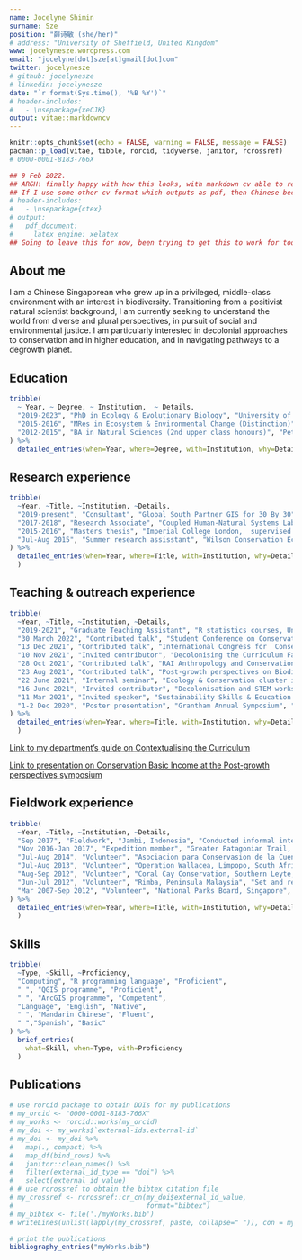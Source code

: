 ```yaml
---
name: Jocelyne Shimin
surname: Sze
position: "薛诗敏 (she/her)"
# address: "University of Sheffield, United Kingdom"
www: jocelynesze.wordpress.com
email: "jocelyne[dot]sze[at]gmail[dot]com"
twitter: jocelynesze
# github: jocelynesze
# linkedin: jocelynesze
date: "`r format(Sys.time(), '%B %Y')`"
# header-includes:
#   - \usepackage{xeCJK}
output: vitae::markdowncv
---
```


```r
knitr::opts_chunk$set(echo = FALSE, warning = FALSE, message = FALSE)
pacman::p_load(vitae, tibble, rorcid, tidyverse, janitor, rcrossref)
# 0000-0001-8183-766X

## 9 Feb 2022.
## ARGH! finally happy with how this looks, with markdown cv able to render Chinese name cos the output seems to be html. BUT cannot be incorporated into Wordpress, just appears as LaTeX formatting. Maybe can push to GitHub?
## If I use some other cv format which outputs as pdf, then Chinese becomes an issue. Supposed to do something like this, but the output is vitae, so how??
# header-includes:
#   - \usepackage{ctex}
# output: 
#   pdf_document:
#     latex_engine: xelatex
## Going to leave this for now, been trying to get this to work for too long (one week?)
```

## About me
I am a Chinese Singaporean who grew up in a privileged, middle-class environment with an interest in biodiversity. Transitioning from a positivist natural scientist background, I am currently seeking to understand the world from diverse and plural perspectives, in pursuit of social and environmental justice. I am particularly interested in decolonial approaches to conservation and in higher education, and in navigating pathways to a degrowth planet.

## Education
```r
tribble(
  ~ Year, ~ Degree, ~ Institution,  ~ Details,
  "2019-2023", "PhD in Ecology & Evolutionary Biology", "University of Sheffield, UK", "Exploring Indigenous peoples contributions to tropical forest conservation, on a University of Sheffield Faculty of Science Postgraduate Research Committee Fee Scholarship",
  "2015-2016", "MRes in Ecosystem & Environmental Change (Distinction)", "Imperial College London, Silwood Park, UK", "Project on the identification and predictive modelling of global deforestation hotspots",
  "2012-2015", "BA in Natural Sciences (2nd upper class honours)", "Peterhouse, University of Cambridge, UK", "Specialised in Zoology (ecology, conservation & palaeontology) on an undergraduate scholarship awarded by the Jardine Foundation"
) %>% 
  detailed_entries(when=Year, where=Degree, with=Institution, why=Details)
```

## Research experience
```r
tribble(
  ~Year, ~Title, ~Institution, ~Details,
  "2019-present", "Consultant", "Global South Partner GIS for 30 By 30", "Spatial GIS and economic analysis for the Global Deal for Nature 30 By 30 project, evaluating costs and benefits of expansion of global Protected Areas to 30% by 2030",
  "2017-2018", "Research Associate", "Coupled Human-Natural Systems Lab, Nanyang Technological University, Singapore", "Evaluating the ecological and social factors behind forest fires in Sumatra, Indonesia. This project entailed combining socio-economic census and spatial data for provinces of Riau, Jambi and South Sumatra, and using GLMMs and Boosted Regression Trees to model active fires during the fire season in 2015",
  "2015-2016", "Masters thesis", "Imperial College London,  supervised by Dr Ben Collen (deceased 19 May 2018) and Dr Sarah Whitmee from University College London, and Dr David Orme from Imperial College London", "Used global high-resolution forest loss dataset from 2000 to 2014 to identify deforestation hotspots by biomes and biogeographic realms, conducted literature search to identify key socioeconomic and physical drivers, compiled datasets, fitted predictive models in R, and projected 2015 and 2020 hotspots",
  "Jul-Aug 2015", "Summer research assisstant", "Wilson Conservation Ecology Lab, University of Queensland, Australia", "Worked on various projects on land management and policy, conservation and ecosystem services. Conducted a literature review on causal impact methods in conservation literature, contributing to a publication"
) %>%
  detailed_entries(when=Year, where=Title, with=Institution, why=Details
  )
```

## Teaching & outreach experience
```r
tribble(
  ~Year, ~Title, ~Institution, ~Details,
  "2019-2021", "Graduate Teaching Assistant", "R statistics courses, University of Sheffield", "Worked as a GTA for basic statistics in R courses and helping undergraduates with statistics from field data",
  "30 March 2022", "Contributed talk", "Student Conference on Conservation Science 2022", "Presented work from my PhD on Deforestation and degradation in Indigenous lands across the tropics",
  "13 Dec 2021", "Contributed talk", "International Congress for  Conservation Biology 2021", "Presented ongoing work on Conservation Basic Income done in collaboration with colleagues from other institutions",
  "10 Nov 2021", "Invited contributor", "Decolonising the Curriculum Faculty workshop, University of Newcastle", "Presented my department's work on 'Contextualising the curriculum in Ecology and Evolutionary Biology' at their faculty meeting to do the same",
  "28 Oct 2021", "Contributed talk", "RAI Anthropology and Conservation Conference 2021", "Co-presented ongoing work on Conservation Basic Income done in collaboration with colleagues from other institutions",
  "23 Aug 2021", "Contributed talk", "Post-growth perspectives on Biodiversity Conservation symposium", "Co-presented ongoing work on Conservation Basic Income done in collaboration with colleagues from other institutions",
  "22 June 2021", "Internal seminar", "Ecology & Conservation cluster internal seminar, University of Sheffield", "Presented my ongoing PhD research to our research cluster",
  "16 June 2021", "Invited contributor", "Decolonisation and STEM workshop, University of Sheffield", "Presented my department's work on 'Contextualising the curriculum in Ecology and Evolutionary Biology' at a workshop organised by the Sheffield Institute for International Development",
  "11 Mar 2021", "Invited speaker", "Sustainability Skills & Education (SusSEd) webinar series, University of Sheffield", "Presented my ongoing PhD research to general audience of undergraduate students",
  "1-2 Dec 2020", "Poster presentation", "Grantham Annual Symposium", "Presented poster on my ongoing PhD research"
) %>% 
  detailed_entries(when=Year, where=Title, with=Institution, why=Details
  )
```
[Link to my department's guide on Contextualising the Curriculum](https://sites.google.com/sheffield.ac.uk/contextualising-eeb-curriculum/home?authuser=0)

[Link to presentation on Conservation Basic Income at the  Post-growth perspectives symposium](https://youtu.be/sf73VFzFGbc)

## Fieldwork experience
```r
tribble(
  ~Year, ~Title, ~Institution, ~Details,
  "Sep 2017", "Fieldwork", "Jambi, Indonesia", "Conducted informal interviews with village heads to understand peat restoration and liveli- hood strategies",
  "Nov 2016-Jan 2017", "Expedition member", "Greater Patagonian Trail, Imperial Exploration Board", "Obtained a grant from Imperial College London and Jeremy Wilson Charity Trust to undertake a long-distance hike through Chilean and Argentinian Patagonia. Passed through remote and physically challenging terrain and interacted with local rural settlers",
  "Jul-Aug 2014", "Volunteer", "Asociacion para Conservasion de la Cuenca Amazonica, Cusco, Peru","Collected and identified herpetofauna at Villa Carmen Biological Station, Manu Biosphere Reserve",
  "Jul-Aug 2013", "Volunteer", "Operation Wallacea, Limpopo, South Africa", "Conducted habitat assessments, game, bird and invertebrate diversity counts at Balule Game Reserve",
  "Aug-Sep 2012", "Volunteer", "Coral Cay Conservation, Southern Leyte, the Philippines", "Conducted coral reef and invertebrate diversity surveys at Sogod Bay. Familiar with Indo-Pacific coral reef, fish and invertebrate identification",
  "Jun-Jul 2012", "Volunteer", "Rimba, Peninsula Malaysia", "Set and retrieved camera traps, analysed camera trap photos for research investigating the effectiveness of viaducts as wildlife crossings at Gerik, Perak, and Kenyir, Terengganu",
  "Mar 2007-Sep 2012", "Volunteer", "National Parks Board, Singapore", "Conducted seagrass monitoring surveys under TeamSeagrass, and mudflat/benthic dredging surveys under the Comprehensive Marine Biodiversity Survey. Familiar with Indo-Pacific seagrass identification"
) %>% 
  detailed_entries(when=Year, where=Title, with=Institution, why=Details
  )
```

## Skills
```r
tribble(
  ~Type, ~Skill, ~Proficiency,
  "Computing", "R programming language", "Proficient",
  " ", "QGIS programme", "Proficient",
  " ", "ArcGIS programme", "Competent",
  "Language", "English", "Native",
  " ", "Mandarin Chinese", "Fluent",
  " ","Spanish", "Basic"
) %>% 
  brief_entries(
    what=Skill, when=Type, with=Proficiency
  )
```

## Publications
```r
# use rorcid package to obtain DOIs for my publications
# my_orcid <- "0000-0001-8183-766X"
# my_works <- rorcid::works(my_orcid)
# my_doi <- my_works$`external-ids.external-id`
# my_doi <- my_doi %>%
#   map(., compact) %>% 
#   map_df(bind_rows) %>% 
#   janitor::clean_names() %>% 
#   filter(external_id_type == "doi") %>% 
#   select(external_id_value)
# # use rcrossref to obtain the bibtex citation file
# my_crossref <- rcrossref::cr_cn(my_doi$external_id_value,
#                                 format="bibtex")
# my_bibtex <- file('./myWorks.bib')
# writeLines(unlist(lapply(my_crossref, paste, collapse=" ")), con = my_bibtex)

# print the publications 
bibliography_entries("myWorks.bib") 
```
